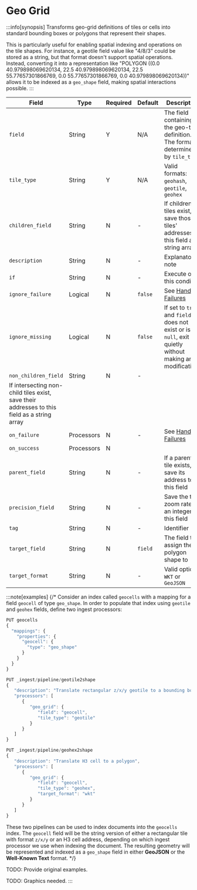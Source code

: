 # Geo Grid

:::info[synopsis]
Transforms geo-grid definitions of tiles or cells into standard bounding boxes or polygons that represent their shapes.

This is particularly useful for enabling spatial indexing and operations on the tile shapes. For instance, a geotile field value like "4/8/3" could be stored as a string, but that format doesn't support spatial operations. Instead, converting it into a representation like "POLYGON ((0.0 40.979898069620134, 22.5 40.979898069620134, 22.5 55.77657301866769, 0.0 55.77657301866769, 0.0 40.979898069620134))" allows it to be indexed as a `geo_shape` field, making spatial interactions possible.
:::

|Field|Type|Required|Default|Description|
|---|---|---|---|---|
|`field`|String|Y|N/A|The field containing the geo-tile definition. The format is determined by `tile_type`|
|`tile_type`|String|Y|N/A|Valid formats: `geohash`, `geotile`, `geohex`|
|`children_field`|String|N|-|If children tiles exist, save those tiles' addresses to this field as a string array|
|`description`|String|N|-|Explanatory note|
|`if`|String|N|-|Execute on this condition|
|`ignore_failure`|Logical|N|`false`|See [Handling Failures](../handling-failures.mdx)|
|`ignore_missing`|Logical|N|`false`|If set to `true` and `field` does not exist or is `null`, exit quietly without making any modifications|
|`non_children_field`|String|N|-|
If intersecting non-child tiles exist, save their addresses to this field as a string array|
|`on_failure`|Processors|N|-|See [Handling Failures](../handling-failures.mdx)|
|`on_success`|Processors|N|||
|`parent_field`|String|N|-|If a parent tile exists, save its address to this field|
|`precision_field`|String|N|-|Save the tile zoom rate as an integer to this field|
|`tag`|String|N|-|Identifier|
|`target_field`|String|N|`field`|The field to assign the polygon shape to|
|`target_format`|String|N|-|Valid options: `WKT` or `GeoJSON`|

:::note[examples]
{/* Consider an index called `geocells` with a mapping for a field `geocell` of type `geo_shape`. In order to populate that index using `geotile` and `geohex` fields, define two ingest processors:

```js
PUT geocells
{
  "mappings": {
    "properties": {
      "geocell": {
        "type": "geo_shape"
      }
    }
  }
}

PUT _ingest/pipeline/geotile2shape
{
   "description": "Translate rectangular z/x/y geotile to a bounding box",
   "processors": [
      {
         "geo_grid": {
            "field": "geocell",
            "tile_type": "geotile"
         }
      }
   ]
}

PUT _ingest/pipeline/geohex2shape
{
   "description": "Translate H3 cell to a polygon",
   "processors": [
      {
         "geo_grid": {
            "field": "geocell",
            "tile_type": "geohex",
            "target_format": "wkt"
         }
      }
   ]
}
```

These two pipelines can be used to index documents into the `geocells` index. The `geocell` field will be the string version of either a rectangular tile with format `z/x/y` or an H3 cell address, depending on which ingest processor we use when indexing the document. The resulting geometry will be represented and indexed as a `geo_shape` field in either **GeoJSON** or the **Well-Known Text** format. */}

TODO: Provide original examples.

TODO: Graphics needed.
:::
